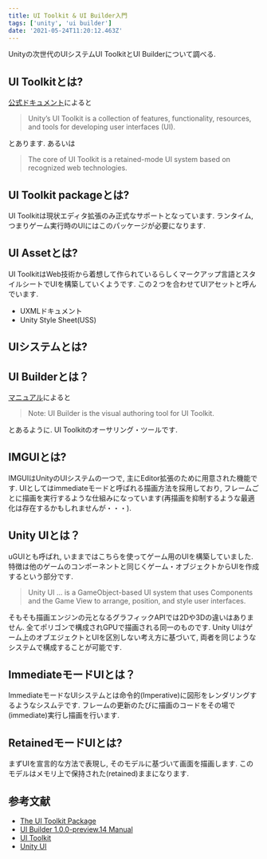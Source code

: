 ```yaml
---
title: UI Toolkit & UI Builder入門
tags: ['unity', 'ui builder']
date: '2021-05-24T11:20:12.463Z'
---
```


Unityの次世代のUIシステムUI ToolkitとUI Builderについて調べる.

<!-- sep -->

## UI Toolkitとは?

[公式ドキュメント](https://docs.unity3d.com/Manual/UIElements.html)によると

> Unity’s UI
Toolkit is a collection of features, functionality, resources, and tools for developing user interfaces (UI). 

とあります. あるいは

> The core of UI Toolkit is a retained-mode UI system based on recognized web technologies.

## UI Toolkit packageとは?

UI Toolkitは現状エディタ拡張のみ正式なサポートとなっています. ランタイム, つまりゲーム実行時のUIにはこのパッケージが必要になります.

## UI Assetとは?

UI ToolkitはWeb技術から着想して作られているらしくマークアップ言語とスタイルシートでUIを構築していくようです. この２つを合わせてUIアセットと呼んでいます.

* UXMLドキュメント
* Unity Style Sheet(USS)

## UIシステムとは?



## UI Builderとは？

[マニュアル](https://docs.unity3d.com/Packages/com.unity.ui.builder@1.0/manual/index.html)によると

> Note: UI Builder is the visual authoring tool for UI Toolkit.

とあるように. UI Toolkitのオーサリング・ツールです.

## IMGUIとは?

IMGUIはUnityのUIシステムの一つで, 主にEditor拡張のために用意された機能です. UIとしてはimmediateモードと呼ばれる描画方法を採用しており, フレームごとに描画を実行するような仕組みになっています(再描画を抑制するような最適化は存在するかもしれませんが・・・).

## Unity UIとは？

uGUIとも呼ばれ, いままではこちらを使ってゲーム用のUIを構築していました. 特徴は他のゲームのコンポーネントと同じくゲーム・オブジェクトからUIを作成するという部分です.

> Unity UI ... is a GameObject-based UI system that uses Components and the Game View to arrange, position, and style user interfaces.

そもそも描画エンジンの元となるグラフィックAPIでは2Dや3Dの違いはありません. 全てポリゴンで構成されGPUで描画される同一のものです. Unity UIはゲーム上のオブエジェクトとUIを区別しない考え方に基づいて, 両者を同じようなシステムで構成することが可能です.

## ImmediateモードUIとは？

ImmediateモードなUIシステムとは命令的(Imperative)に図形をレンダリングするようなシスムテです. フレームの更新のたびに描画のコードをその場で(immediate)実行し描画を行います.

## RetainedモードUIとは?

まずUIを宣言的な方法で表現し, そのモデルに基づいて画面を描画します. このモデルはメモリ上で保持された(retained)ままになります. 

## 参考文献

- [The UI Toolkit Package](https://docs.unity3d.com/2020.2/Documentation/Manual/UITK-package.html?_ga=2.111283972.1863132901.1621851015-1931476703.1619517284)
- [UI Builder 1.0.0-preview.14 Manual](https://docs.unity3d.com/Packages/com.unity.ui.builder@1.0/manual/index.html)
- [UI Toolkit](https://docs.unity3d.com/Manual/UIElements.html)
- [Unity UI](https://docs.unity3d.com/Manual/com.unity.ugui.html)